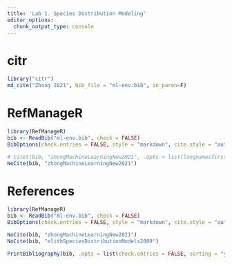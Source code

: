 ```yaml
---
title: 'Lab 1. Species Distribution Modeling'
editor_options: 
  chunk_output_type: console
---
```


# citr

```r
library("citr")
md_cite("Zhong 2021", bib_file = "ml-env.bib", in_paren=F)
```


# RefManageR

```r
library(RefManageR)
bib <- ReadBib("ml-env.bib", check = FALSE)
BibOptions(check.entries = FALSE, style = "markdown", cite.style = "authoryear", bib.style = "numeric")

# Citet(bib, "zhongMachineLearningNew2021", .opts = list(longnamesfirst = FALSE, hyperlink = "to.doc", super = TRUE))
NoCite(bib, "zhongMachineLearningNew2021")
```

# References

```r
library(RefManageR)
bib <- ReadBib("ml-env.bib", check = FALSE)
BibOptions(check.entries = FALSE, style = "markdown", cite.style = "authoryear", bib.style = "authoryear")

NoCite(bib, "zhongMachineLearningNew2021")
NoCite(bib, "elithSpeciesDistributionModels2009")

PrintBibliography(bib, .opts = list(check.entries = FALSE, sorting = "ynt"))
```


